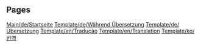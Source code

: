 
== Pages ==
[[Main/de/Startseite]]
[[Template/de/Während Übersetzung]]
[[Template/de/Übersetzung]]
[[Template/en/Tradução]]
[[Template/en/Translation]]
[[Template/ko/번역]]

